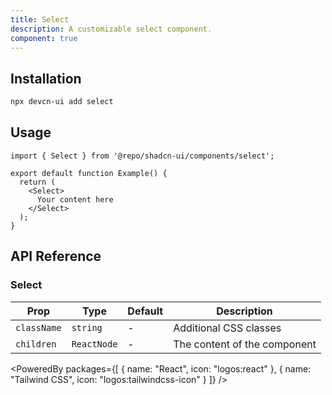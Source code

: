 ```yaml
---
title: Select
description: A customizable select component.
component: true
---
```


<ComponentPreview name="select" />

## Installation

```bash
npx devcn-ui add select
```

## Usage

```tsx
import { Select } from '@repo/shadcn-ui/components/select';

export default function Example() {
  return (
    <Select>
      Your content here
    </Select>
  );
}
```

## API Reference

### Select

| Prop | Type | Default | Description |
| --- | --- | --- | --- |
| `className` | `string` | - | Additional CSS classes |
| `children` | `ReactNode` | - | The content of the component |

<PoweredBy packages={[
  { name: "React", icon: "logos:react" },
  { name: "Tailwind CSS", icon: "logos:tailwindcss-icon" }
]} />

